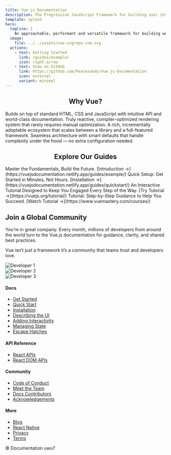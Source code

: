 ```yaml
---
title: Vue.js Documentation
description: The Progressive JavaScript Framework for building user interfaces
template: splash
hero:
  tagline: |
    An approachable, performant and versatile framework for building web user interfaces.
  image:
    file: ../../assets/vue-svgrepo-com.svg
  actions:
    - text: Getting Started
      link: /guides/example/
      icon: right-arrow
    - text: View on GitHub
      link: https://github.com/Peacesandy/Vue.js-Documentation
      icon: external
      variant: minimal
---
```



<div style="text-align: center;">

## Why Vue?

</div>

<CardGrid stagger>
	<Card title='Approchable' icon='pencil'>
		Builds on top of standard HTML, CSS and JavaScript with intuitive API and
		world-class documentation.
	</Card>
	<Card title='Performant' icon='add-document'>
		Truly reactive, compiler-optimized rendering system that rarely requires
		manual optimization.
	</Card>
	<Card title='Versatile' icon='setting'>
		A rich, incrementally adoptable ecosystem that scales between a library and
		a full-featured framework.
	</Card>
	<Card title='Seamless' icon='open-book'>
		Seamless architecture with smart defaults that handle complexity under the
		hood — no extra configuration needed.
	</Card>
</CardGrid>

<div style="text-align: center;">

## Explore Our Guides

</div>

<CardGrid stagger>
	<Card title='🎰Learn the Basics'>
		Master the Fundamentals, Build the Future. [Introduction
		→](https://vuejsdocumentation.netlify.app/guides/example/)
	</Card>
	<Card title='🔧Quick Setup'>
		Quick Setup: Get Started in Minutes, Not Hours. [Installation
		→](https://vuejsdocumentation.netlify.app/guides/quickstart/)
	</Card>
	<Card title='💻Interactive Tutorial'>
		An Interactive Tutorial Designed to Keep You Engaged Every Step of the Way.
		[Try Tutorial →](https://vuejs.org/tutorial/)
	</Card>
	<Card title='📃Tutorial'>
		Tutorial: Step-by-Step Guidance to Help You Succeed. [Watch Tutorial
		→](https://www.vuemastery.com/courses/)
	</Card>
</CardGrid>

<section class='community-cta'>
	<h2>Join a Global Community</h2>
	<p>
		You’re in great company. Every month, millions of developers from around the
		world turn to the Vue.js documentation for guidance, clarity, and shared
		best practices.
	</p>
	<p>
		Vue isn’t just a framework it’s a community that teams trust and developers
		love.
	</p>
</section>

<section class='image-cards'>
	<div class='community-card'>
		<img src='/react_india_team.webp' alt='Developer 1' />
	</div>
	<div class='community-card'>
		<img src='\react_india_sunil.webp' alt='Developer 2' />
	</div>
	<div class='community-card'>
		<img src='\react_india_selfie.webp' alt='Developer 3' />
	</div>
</section>

<footer class="footer">
  <div class="footer-grid">
    <div class="footer-column">
      <h4>Docs</h4>
      <ul>
        <li><a href="#">Get Started</a></li>
        <li><a href="#">Quick Start</a></li>
        <li><a href="#">Installation</a></li>
        <li><a href="#">Describing the UI</a></li>
        <li><a href="#">Adding Interactivity</a></li>
        <li><a href="#">Managing State</a></li>
        <li><a href="#">Escape Hatches</a></li>
      </ul>
    </div>
    <div class="footer-column">
      <h4>API Reference</h4>
      <ul>
        <li><a href="#">React APIs</a></li>
        <li><a href="#">React DOM APIs</a></li>
      </ul>
    </div>
    <div class="footer-column">
      <h4>Community</h4>
      <ul>
        <li><a href="#">Code of Conduct</a></li>
        <li><a href="#">Meet the Team</a></li>
        <li><a href="#">Docs Contributors</a></li>
        <li><a href="#">Acknowledgements</a></li>
      </ul>
    </div>
    <div class="footer-column">
      <h4>More</h4>
      <ul>
        <li><a href="#">Blog</a></li>
        <li><a href="#">React Native</a></li>
        <li><a href="#">Privacy</a></li>
        <li><a href="#">Terms</a></li>
      </ul>
    </div>
  </div>

  <div class="footer-bottom">
    <span>© Documentation</span>
    <span>uwu?</span>
  </div>
</footer>
